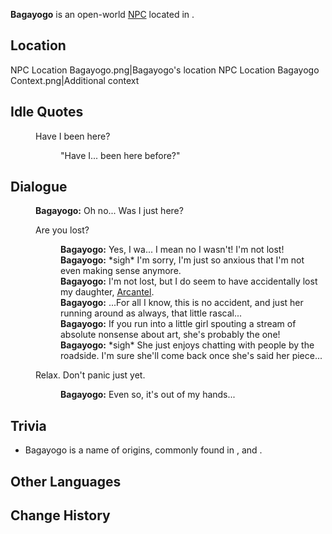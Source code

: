 {{Meta
<!-- Remove this template after adding the missing info -->
|missing_NPC_profile  = yes
}}
{{Character Infobox
|type             = Open-World NPC
|image            = NPC Bagayogo.png
|realname         = 
|deceased         = 
|region           = Natlan
|location         = Natlan
|affiliation      = Masters of the Night-Wind
|title            = 

|ancestry         = <!-- Clan/family -->
|father           = 
|mother           = 
|spouse           = 
|sibling          = 
|child            = Arcantel
|relative         = 

|voiceEN          = 
|voiceCN          = 
|voiceJP          = 
|voiceKR          = 
|dialoguereward   = 
}}
'''Bagayogo''' is an open-world [[NPC]] located in {{Location|Stadium of the Sacred Flame}}.

==Location==
<gallery>
NPC Location Bagayogo.png|Bagayogo's location
NPC Location Bagayogo Context.png|Additional context
</gallery>
<!--
==Profile==
Detailed story/lore information goes here.
''(To be added.)''

===Appearance===
Keep appearance section short and concise. Limit to 2 paragraphs with 3-4 sentences each.
''(To be added.)''

==Quests and Events==
{{Quests and Events}}
-->
==Idle Quotes==
{{Dialogue Start}}
: {{DIcon|Idle}} Have I been here?
:: {{A|VO Bagayogo 01.ogg}} "Have I... been here before?"
{{Dialogue End}}

==Dialogue==
{{Dialogue Start}}
:'''Bagayogo:''' Oh no... Was I just here?
:{{DIcon}} Are you lost?
::'''Bagayogo:''' Yes, I wa... I mean no I wasn't! I'm not lost!
::'''Bagayogo:''' *sigh* I'm sorry, I'm just so anxious that I'm not even making sense anymore.
::'''Bagayogo:''' I'm not lost, but I do seem to have accidentally lost my daughter, [[Arcantel]].
::'''Bagayogo:''' ...For all I know, this is no accident, and just her running around as always, that little rascal...
::'''Bagayogo:''' If you run into a little girl spouting a stream of absolute nonsense about art, she's probably the one!
::'''Bagayogo:''' *sigh* She just enjoys chatting with people by the roadside. I'm sure she'll come back once she's said her piece...
:{{DIcon}} Relax. Don't panic just yet.
::'''Bagayogo:''' Even so, it's out of my hands...
{{Dialogue End}}
<!--
==Event Dialogue==
===Event Name===
{{Dialogue Start}}
:'''Bagayogo:'''
{{Dialogue End}}
-->
==Trivia==
*Bagayogo is a name of {{w|Mandinka people|Mandinka}} origins, commonly found in {{w|Mali}}, {{w|Guinea}} and {{w|Ivory Coast}}.
==Other Languages==
{{Other Languages|default_hidden=1
|en      = Bagayogo
|zhs     = 巴加约
|zhs_rm  = Bājiāyuē
|zht     = 巴加約
|zht_rm  = Bājiāyuē
|ja      = バガヨゴ
|ko      = 바가요고
|es      = Bagayogo
|fr      = Bagayogo
|ru      = Багайого
|th      = Bagayogo
|vi      = Bagayogo
|de      = Bagayogo
|id      = Bagayogo
|pt      = Bagayogo
|tr      = Bagayogo
|it      = Bagayogo
}}

==Change History==
{{Change History|5.0}}
<!--
==References==
{{Reflist}}
-->